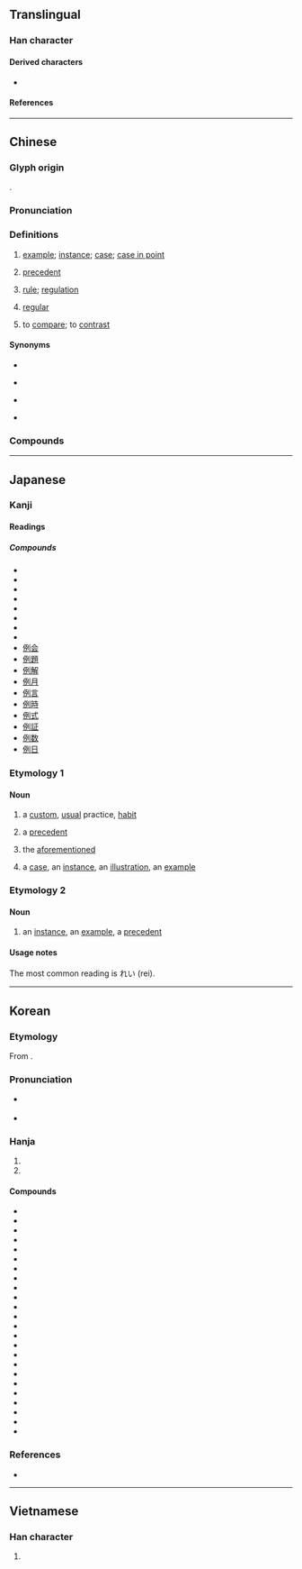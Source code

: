 {{character info}}
{{character info|0xf9b5}}
==Translingual==
{{stroke order|strokes=8}}

===Han character===
{{Han char|rn=9|rad=人|as=06|sn=8|four=22200|canj=OMNN|ids=⿰亻列}}

====Derived characters====
* {{l|mul|[[𠅜]], [[𣈙]], [[𡂲]], [[𥵘]]}}

====References====
{{Han ref|kx=0101.240|dkj=00587|dj=0215.050|hdz=10146.080|uh=4F8B}}
{{Han ref|uh=F9B5}}

----

==Chinese==
{{zh-forms}}

===Glyph origin===
{{Han etym}}
{{Han compound|人|alt1=亻|列|ls=psc|c1=s|c2=p}}.

===Pronunciation===
{{zh-pron
|m=lì
|m-s=ni4
|c=lai6
|c-t=lai5
|g=li5
|h=pfs=li;gd=li4
|j=li3
|mb=lī
|md=liê
|mn=xm,qz,jj,tw:lē/zz,zp:lī
|mn-t=li7
|w=3li
|x=li4
|mc=y
|oc=y
|ma=
|cat=n,a,v
}}

===Definitions===
{{zh-hanzi}}

# {{lb|zh|literary|or in compounds}} [[example]]; [[instance]]; [[case]]; [[case in point]]
# {{lb|zh|literary|or in compounds}} [[precedent]]
# {{lb|zh|literary|or in compounds}} [[rule]]; [[regulation]]
# {{lb|zh|literary|or in compounds}} [[regular]]
# {{lb|zh|literary|or in compounds}} to [[compare]]; to [[contrast]]

====Synonyms====
* {{s|example}}
{{zh-syn-saurus|例子}}
* {{s|precedent}}
{{zh-syn-saurus|前例}}
* {{s|rule}}
{{zh-syn-saurus|規則}}
* {{s|to compare}}
{{zh-syn-saurus|進行比較}}

===Compounds===
{{zh-der|一例|下不為例|不成比例|例假|往例|年例|常例|例外|例如|常例錢|前例|事例|刊例|例行公事|例會|先例|則例|分例|恆例|姓名條例|慣例|惡例|例子|循例|例行|後不為例|律例|定例|俗例|例言|例假日|公例|實例|家例|古例|向例|契文舉例|例貢|例句|圖例|國際慣例|品例|例證|史無前例|反比例|例規|例監|判例|凡例|例題|按分比例|有例可援|破例|成例|比例尺|按例|案例|文例|病例|條例|格於成例|禁例|示例|法例|易例|正比例|打破慣例|發凡舉例|戰例|特例|照例話|攀例|沿例|照例|比例|援例|開先例|諸如此例|老例|罰例|舉例發凡|開例|釋例|變例|舉例|範例|通例|體例|違例|金石例|義例|配分比例|譜例|舊例|例年}}

{{zh-cat|Elementary}}

----

==Japanese==
{{rfc|ja}}

===Kanji===
{{ja-kanji|grade=4|rs=人06}}

====Readings====
{{ja-readings
|goon=れ
|kanon=れい
|on=れつ
|kun=たと-える, たぐい-, ためし-
}}

=====Compounds=====
{{der-top3}}
* {{ja-r|例%外|れい%がい|[[exception]]}}
* {{ja-r|例%規|れい%き|}}
* {{ja-r|例%刻|れい%こく|}}
* {{ja-r|例%祭|れい%さい|}}
* {{ja-r|例%示|れい%じ|[[exemplification]]; [[exemplify]]}}
* {{ja-r|例%年|れい%ねん|[[average]]/[[usual]] [[year]]}}
* {{ja-r|例%文|れい%ぶん|[[sample]]/[[example]] [[sentence]]}}
* {{ja-r|例%話|れい%わ|[[illustration]], [[parable]]}}
* [[例会]]
* [[例題]]
* [[例解]]
* [[例月]]
* [[例言]]
* [[例時]]
* [[例式]]
* [[例証]]
* [[例数]]
* [[例日]]
{{der-bottom}}

===Etymology 1===
{{ja-kanjitab|れい|yomi=kanon}}

====Noun====
{{ja-noun|れい}}

# a [[custom]], [[usual]] practice, [[habit]]
#: {{synonyms|ja|慣例|tr=kanrei}}
#: {{ja-usex|'''例'''によって|'''れい''' に よって|as '''usual'''}}
#: {{ja-usex|'''例'''に無く|'''れい''' に なく|contrary to '''habit'''}}
#: {{ja-usex|メールで連%絡するのが'''例'''となっている。|メール で れん%らく する の が '''れい''' と なっている。|It has become '''customary practice''' to correspond by email.}}
# a [[precedent]]
#: {{ja-usex|'''例'''のない出%来%事|'''れい''' の ない で%き%ごと|an '''unprecedented''' incident}}
# the [[aforementioned]]
#: {{ja-usex|'''例'''の男|'''れい''' の おとこ|that man (who we were speaking about)}}
# a [[case]], an [[instance]], an [[illustration]], an [[example]]
#: {{synonyms|ja|一例|tr=ichirei}}
#: {{ja-usex|'''例'''として|'''れい''' と して|for '''instance'''}}
#: {{ja-usex|'''例'''を示す|'''れい''' を しめす|give an '''example'''}}

===Etymology 2===
{{ja-kanjitab|ためし|yomi=k|alt=例し}}

====Noun====
{{ja-noun|ためし}}

# an [[instance]], an [[example]], a [[precedent]]
#: {{synonyms|ja|実例|先例|tr1=jitsurei|tr2=senrei}}
#: {{ja-usex|聞いた'''例'''がありません。|きいた '''ためし''' が ありません。|I have never heard of such a thing.}}

====Usage notes====
The most common reading is れい (rei).

----

==Korean==

===Etymology===
From {{der|ko|ltc|-}} {{ltc-l|例}}. {{hanja-hunmong|례〯|lyěy|書式#상35A}}

===Pronunciation===
* {{q|initial position}} {{ko-hanja-pron|예|l=y}}
* {{q|non-initial position}} {{ko-hanja-pron|례}}

===Hanja===
{{ko-hanja-search}}
{{ko-hanja|[[법식]]([[法式]])|례||예}}

# {{hanja form of|[[례]]/[[예]]|[[example]]}}
# {{hanja form of|[[례]]/[[예]]|[[rule]]; [[formalities]]; [[process]]}}

====Compounds====
{{der-top3|Compounds}}
* {{ko-l|전례|前例}}
* {{ko-l|선례|先例}}
* {{ko-l|관례|慣例}}
* {{ko-l|차례|次例}}
* {{ko-l|사례|事例}}
* {{ko-l|유례|類例}}
* {{ko-l|조례|條例}}
* {{ko-l|예외|例外}}
* {{ko-l|예년|例年}}
* {{ko-l|비례|比例}}
* {{ko-l|연례|年例}}
* {{ko-l|예규|例規}}
* {{ko-l|범례|凡例}}
* {{ko-l|판례|判例}}
* {{ko-l|예시|例示}}
* {{ko-l|실례|實例}}
* {{ko-l|특례|特例}}
* {{ko-l|예문|例文}}
* {{ko-l|예제|例題}}
* {{ko-l|범례|範例}}
* {{ko-l|용례|用例}}
* {{ko-l|이례|異例}}
* {{ko-l|예화|例話}}
* {{ko-l|일례|一例}}
{{der-bottom}}

===References===
* {{R:hanjadoc|271}}

----

==Vietnamese==

===Han character===
{{vi-readings|reading=lệ|rs=人06}}

# {{rfdef|vi|sort=人06}}